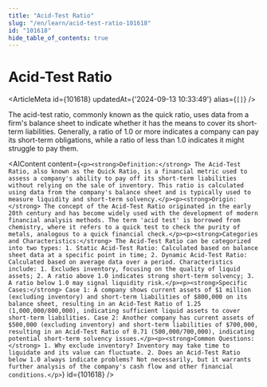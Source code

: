 ```yaml
---
title: "Acid-Test Ratio"
slug: "/en/learn/acid-test-ratio-101618"
id: "101618"
hide_table_of_contents: true
---
```



# Acid-Test Ratio

<ArticleMeta id={101618} updatedAt={'2024-09-13 10:33:49'} alias={`[]`} />
<div className='border-solid border-b border-t-0 my-4 border-[var(--ifm-color-gray-300)]' />

The acid-test ratio, commonly known as the quick ratio, uses data from a firm's balance sheet to indicate whether it has the means to cover its short-term liabilities. Generally, a ratio of 1.0 or more indicates a company can pay its short-term obligations, while a ratio of less than 1.0 indicates it might struggle to pay them.

<AIContent content={`<p><strong>Definition:</strong> The Acid-Test Ratio, also known as the Quick Ratio, is a financial metric used to assess a company's ability to pay off its short-term liabilities without relying on the sale of inventory. This ratio is calculated using data from the company's balance sheet and is typically used to measure liquidity and short-term solvency.</p><p><strong>Origin:</strong> The concept of the Acid-Test Ratio originated in the early 20th century and has become widely used with the development of modern financial analysis methods. The term 'acid test' is borrowed from chemistry, where it refers to a quick test to check the purity of metals, analogous to a quick financial check.</p><p><strong>Categories and Characteristics:</strong> The Acid-Test Ratio can be categorized into two types: 1. Static Acid-Test Ratio: Calculated based on balance sheet data at a specific point in time; 2. Dynamic Acid-Test Ratio: Calculated based on average data over a period. Characteristics include: 1. Excludes inventory, focusing on the quality of liquid assets; 2. A ratio above 1.0 indicates strong short-term solvency; 3. A ratio below 1.0 may signal liquidity risk.</p><p><strong>Specific Cases:</strong> Case 1: A company shows current assets of $1 million (excluding inventory) and short-term liabilities of $800,000 on its balance sheet, resulting in an Acid-Test Ratio of 1.25 (1,000,000/800,000), indicating sufficient liquid assets to cover short-term liabilities. Case 2: Another company has current assets of $500,000 (excluding inventory) and short-term liabilities of $700,000, resulting in an Acid-Test Ratio of 0.71 (500,000/700,000), indicating potential short-term solvency issues.</p><p><strong>Common Questions:</strong> 1. Why exclude inventory? Inventory may take time to liquidate and its value can fluctuate. 2. Does an Acid-Test Ratio below 1.0 always indicate problems? Not necessarily, but it warrants further analysis of the company's cash flow and other financial conditions.</p>`} id={101618} />
